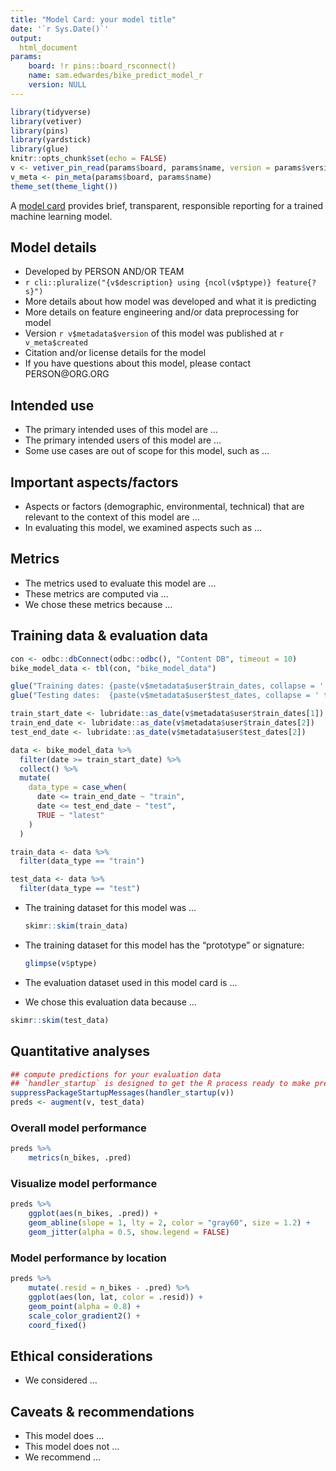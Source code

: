 ```yaml
---
title: "Model Card: your model title"
date: '`r Sys.Date()`'
output: 
  html_document
params:
    board: !r pins::board_rsconnect()
    name: sam.edwardes/bike_predict_model_r
    version: NULL
---
```


```r
library(tidyverse)
library(vetiver)
library(pins)
library(yardstick)
library(glue)
knitr::opts_chunk$set(echo = FALSE)
v <- vetiver_pin_read(params$board, params$name, version = params$version)
v_meta <- pin_meta(params$board, params$name)
theme_set(theme_light())
```

A [model card](https://doi.org/10.1145/3287560.3287596) provides brief, transparent, responsible reporting for a trained machine learning model.

## Model details

- Developed by PERSON AND/OR TEAM
- `r cli::pluralize("{v$description} using {ncol(v$ptype)} feature{?s}")`
- More details about how model was developed and what it is predicting
- More details on feature engineering and/or data preprocessing for model
- Version `r v$metadata$version` of this model was published at `r v_meta$created`
- Citation and/or license details for the model
- If you have questions about this model, please contact PERSON@ORG.ORG

## Intended use

- The primary intended uses of this model are ...
- The primary intended users of this model are ...
- Some use cases are out of scope for this model, such as ...

## Important aspects/factors

- Aspects or factors (demographic, environmental, technical) that are relevant to the context of this model are ...
- In evaluating this model, we examined aspects such as ...

## Metrics

- The metrics used to evaluate this model are ...
- These metrics are computed via ...
- We chose these metrics because ...

## Training data & evaluation data

```r
con <- odbc::dbConnect(odbc::odbc(), "Content DB", timeout = 10)
bike_model_data <- tbl(con, "bike_model_data")

glue("Training dates: {paste(v$metadata$user$train_dates, collapse = ' to ')}")
glue("Testing dates:  {paste(v$metadata$user$test_dates, collapse = ' to ')}")

train_start_date <- lubridate::as_date(v$metadata$user$train_dates[1])
train_end_date <- lubridate::as_date(v$metadata$user$train_dates[2])
test_end_date <- lubridate::as_date(v$metadata$user$test_dates[2])

data <- bike_model_data %>%
  filter(date >= train_start_date) %>%
  collect() %>%
  mutate(
    data_type = case_when(
      date <= train_end_date ~ "train",
      date <= test_end_date ~ "test",
      TRUE ~ "latest"
    )
  )

train_data <- data %>%
  filter(data_type == "train")

test_data <- data %>%
  filter(data_type == "test")
```

- The training dataset for this model was ...

    ```r
    skimr::skim(train_data)
    ```

- The training dataset for this model has the "prototype" or signature:

    ```r
    glimpse(v$ptype)
    ```

- The evaluation dataset used in this model card is ...
- We chose this evaluation data because ...

```r
skimr::skim(test_data)
```


## Quantitative analyses {.tabset}

```r
## compute predictions for your evaluation data
## `handler_startup` is designed to get the R process ready to make predictions
suppressPackageStartupMessages(handler_startup(v))
preds <- augment(v, test_data)
```

### Overall model performance

```r
preds %>%
    metrics(n_bikes, .pred)
```

### Visualize model performance

```r
preds %>%
    ggplot(aes(n_bikes, .pred)) +
    geom_abline(slope = 1, lty = 2, color = "gray60", size = 1.2) +
    geom_jitter(alpha = 0.5, show.legend = FALSE)
```

### Model performance by location

```r
preds %>%
    mutate(.resid = n_bikes - .pred) %>%
    ggplot(aes(lon, lat, color = .resid)) +
    geom_point(alpha = 0.8) +
    scale_color_gradient2() +
    coord_fixed()
```


## Ethical considerations

- We considered ...

## Caveats & recommendations

- This model does ...
- This model does not ...
- We recommend ...



